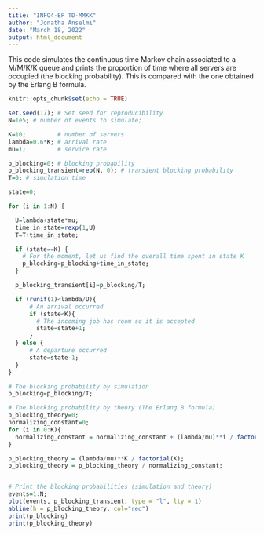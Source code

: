 ```yaml
---
title: "INFO4-EP TD-MMKK"
author: "Jonatha Anselmi"
date: "March 18, 2022"
output: html_document
---
```



This code simulates the continuous time Markov chain associated to a M/M/K/K queue and prints the proportion of time where all servers are occupied (the blocking probability). This is compared with the one obtained by the Erlang B formula.


```r
knitr::opts_chunk$set(echo = TRUE)

set.seed(17); # Set seed for reproducibility
N=1e5; # number of events to simulate;

K=10;         # number of servers
lambda=0.6*K; # arrival rate
mu=1;         # service rate

p_blocking=0; # blocking probability
p_blocking_transient=rep(N, 0); # transient blocking probability
T=0; # simulation time

state=0;

for (i in 1:N) {

  U=lambda+state*mu;
  time_in_state=rexp(1,U)
  T=T+time_in_state;

  if (state==K) {
    # For the moment, let us find the overall time spent in state K
    p_blocking=p_blocking+time_in_state;
  }

  p_blocking_transient[i]=p_blocking/T;

  if (runif(1)<lambda/U){
      # An arrival occurred
      if (state<K){
        # The incoming job has room so it is accepted
        state=state+1;
      }
  } else {
      # A departure occurred
      state=state-1;    
  }
}

# The blocking probability by simulation
p_blocking=p_blocking/T;

# The blocking probability by theory (The Erlang B formula)
p_blocking_theory=0; 
normalizing_constant=0;
for (i in 0:K){
  normalizing_constant = normalizing_constant + (lambda/mu)**i / factorial(i);
}

p_blocking_theory = (lambda/mu)**K / factorial(K);
p_blocking_theory = p_blocking_theory / normalizing_constant;


# Print the blocking probabilities (simulation and theory)
events=1:N;
plot(events, p_blocking_transient, type = "l", lty = 1)
abline(h = p_blocking_theory, col="red")
print(p_blocking)
print(p_blocking_theory)

```

